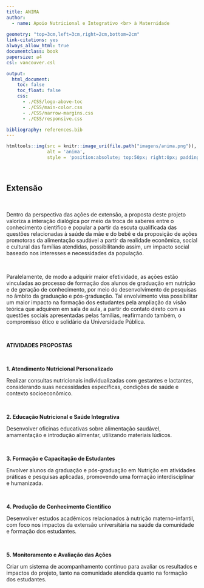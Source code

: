 ```yaml
---
title: ANIMA
author:
  - name: Apoio Nutricional e Integrativo <br> à Maternidade
  
geometry: "top=3cm,left=3cm,right=2cm,bottom=2cm"
link-citations: yes
always_allow_html: true
documentclass: book
papersize: a4
csl: vancouver.csl

output:
  html_document:
    toc: false
    toc_float: false
    css:
      - ./CSS/logo-above-toc
      - ./CSS/main-color.css
      - ./CSS/narrow-margins.css
      - ./CSS/responsive.css

bibliography: references.bib
---
```


```r
htmltools::img(src = knitr::image_uri(file.path("imagens/anima.png")), 
               alt = 'anima', 
               style = 'position:absolute; top:50px; right:0px; padding:10px; width:150px;')
```

<br>

## **Extensão**

<br>

Dentro da perspectiva das ações de extensão, a proposta deste projeto valoriza a interação dialógica por meio da troca de saberes entre o conhecimento científico e popular a partir da escuta qualificada das questões relacionadas à saúde da mãe e do bebê e da proposição de ações promotoras da alimentação saudável a partir da realidade econômica, social e cultural das famílias atendidas, possibilitando assim, um impacto social baseado nos interesses e necessidades da população.

<br>

Paralelamente, de modo a adquirir maior efetividade, as ações estão vinculadas ao processo de formação dos alunos de graduação em nutrição e de geração de conhecimento, por meio do desenvolvimento de pesquisas no âmbito da graduação e pós-graduação. Tal envolvimento visa possibilitar um maior impacto na formação dos estudantes pela ampliação da visão teórica que adquirem em sala de aula, a partir do contato direto com as questões sociais apresentadas pelas famílias, reafirmando também, o compromisso ético e solidário da Universidade Pública.

<br>

**ATIVIDADES PROPOSTAS**

<br>

**1.	Atendimento Nutricional Personalizado**

Realizar consultas nutricionais individualizadas com gestantes e lactantes, considerando suas necessidades específicas, condições de saúde e contexto socioeconômico.

<br>

**2.	Educação Nutricional e Saúde Integrativa**

Desenvolver oficinas educativas sobre alimentação saudável, amamentação e introdução alimentar, utilizando materiais lúdicos.

<br>

**3.	Formação e Capacitação de Estudantes**

Envolver alunos da graduação e pós-graduação em Nutrição em atividades práticas e pesquisas aplicadas, promovendo uma formação interdisciplinar e humanizada.

<br>

**4.	Produção de Conhecimento Científico**

Desenvolver estudos acadêmicos relacionados à nutrição materno-infantil, com foco nos impactos da extensão universitária na saúde da comunidade e formação dos estudantes.

<br>

**5.	Monitoramento e Avaliação das Ações**

Criar um sistema de acompanhamento contínuo para avaliar os resultados e impactos do projeto, tanto na comunidade atendida quanto na formação dos estudantes.



